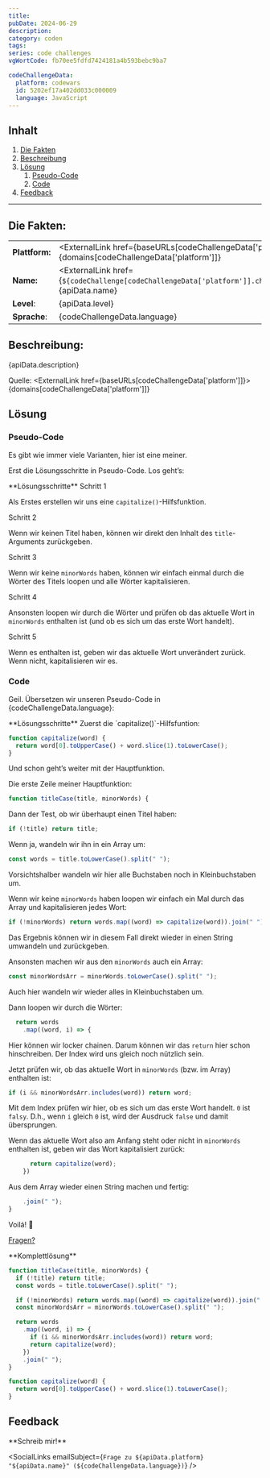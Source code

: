 ```yaml
---
title:
pubDate: 2024-06-29
description:
category: coden
tags:
series: code challenges
vgWortCode: fb70ee5fdfd7424181a4b593bebc9ba7

codeChallengeData:
  platform: codewars
  id: 5202ef17a402dd033c000009
  language: JavaScript
---
```


## Inhalt

1. [Die Fakten](#)
1. [Beschreibung](#)
1. [Lösung](#)
   1. [Pseudo-Code](#)
   1. [Code](#)
1. [Feedback](#)

---

## Die Fakten:

|                |                                                                                                                                            |
| -------------- | ------------------------------------------------------------------------------------------------------------------------------------------ |
| **Plattform:** | <ExternalLink href={baseURLs[codeChallengeData['platform']]}>{domains[codeChallengeData['platform']]}</ExternalLink>                       |
| **Name:**      | <ExternalLink href={`${codeChallenge[codeChallengeData['platform']].challenge.url}/${codeChallengeData.id}`}>{apiData.name}</ExternalLink> |
| **Level**:     | {apiData.level}                                                                                                                            |
| **Sprache**:   | {codeChallengeData.language}                                                                                                               |

## Beschreibung:

<FetchedMarkdown>{apiData.description}</FetchedMarkdown>

Quelle: <ExternalLink href={baseURLs[codeChallengeData['platform']]}>{domains[codeChallengeData['platform']]}</ExternalLink>

## Lösung

### Pseudo-Code

Es gibt wie immer viele Varianten, hier ist eine meiner.

Erst die Lösungsschritte in Pseudo-Code. Los geht’s:

<Accordion>
**Lösungsschritte**

<Accordion>
Schritt 1

Als Erstes erstellen wir uns eine `capitalize()`-Hilfsfunktion.

</Accordion>
<Accordion>
Schritt 2

Wenn wir keinen Titel haben, können wir direkt den Inhalt des `title`-Arguments zurückgeben.

</Accordion>
<Accordion>
Schritt 3

Wenn wir keine `minorWords` haben, können wir einfach einmal durch die Wörter des Titels loopen und alle Wörter kapitalisieren.

</Accordion>
<Accordion>
Schritt 4

Ansonsten loopen wir durch die Wörter und prüfen ob das aktuelle Wort in `minorWords` enthalten ist (und ob es sich um das erste Wort handelt).

</Accordion>
<Accordion>
Schritt 5

Wenn es enthalten ist, geben wir das aktuelle Wort unverändert zurück. Wenn nicht, kapitalisieren wir es.

</Accordion>
</Accordion>

### Code

Geil. Übersetzen wir unseren Pseudo-Code in {codeChallengeData.language}:

<Accordion>
**Lösungsschritte**

<Accordion>
Zuerst die `capitalize()`-Hilfsfuntion:

```js
function capitalize(word) {
  return word[0].toUpperCase() + word.slice(1).toLowerCase();
}
```

Und schon geht’s weiter mit der Hauptfunktion.

</Accordion>
<Accordion>

Die erste Zeile meiner Hauptfunktion:

```js
function titleCase(title, minorWords) {
```

</Accordion>
<Accordion>

Dann der Test, ob wir überhaupt einen Titel haben:

```js
if (!title) return title;
```

</Accordion>
<Accordion>

Wenn ja, wandeln wir ihn in ein Array um:

```js
const words = title.toLowerCase().split(" ");
```

Vorsichtshalber wandeln wir hier alle Buchstaben noch in Kleinbuchstaben um.

</Accordion>
<Accordion>

Wenn wir keine `minorWords` haben loopen wir einfach ein Mal durch das Array und kapitalisieren jedes Wort:

```js
if (!minorWords) return words.map((word) => capitalize(word)).join(" ");
```

Das Ergebnis können wir in diesem Fall direkt wieder in einen String umwandeln und zurückgeben.

</Accordion>
<Accordion>

Ansonsten machen wir aus den `minorWords` auch ein Array:

```js
const minorWordsArr = minorWords.toLowerCase().split(" ");
```

Auch hier wandeln wir wieder alles in Kleinbuchstaben um.

</Accordion>
<Accordion>

Dann loopen wir durch die Wörter:

```js
  return words
    .map((word, i) => {
```

Hier können wir locker chainen. Darum können wir das `return` hier schon hinschreiben. Der Index wird uns gleich noch nützlich sein.

</Accordion>
<Accordion>

Jetzt prüfen wir, ob das aktuelle Wort in `minorWords` (bzw. im Array) enthalten ist:

```js
if (i && minorWordsArr.includes(word)) return word;
```

Mit dem Index prüfen wir hier, ob es sich um das erste Wort handelt. `0` ist `falsy`. D.h., wenn `i` gleich `0` ist, wird der Ausdruck `false` und damit übersprungen.

</Accordion>
<Accordion>

Wenn das aktuelle Wort also am Anfang steht oder nicht in `minorWords` enthalten ist, geben wir das Wort kapitalisiert zurück:

```js
      return capitalize(word);
    })
```

</Accordion>
<Accordion>

Aus dem Array wieder einen String machen und fertig:

```js
    .join(" ");
}
```

</Accordion>
<Accordion>

Voilá! 💪

[Fragen?](#feedback)

</Accordion>
</Accordion>

<Accordion>
**Komplettlösung**

```js
function titleCase(title, minorWords) {
  if (!title) return title;
  const words = title.toLowerCase().split(" ");

  if (!minorWords) return words.map((word) => capitalize(word)).join(" ");
  const minorWordsArr = minorWords.toLowerCase().split(" ");

  return words
    .map((word, i) => {
      if (i && minorWordsArr.includes(word)) return word;
      return capitalize(word);
    })
    .join(" ");
}

function capitalize(word) {
  return word[0].toUpperCase() + word.slice(1).toLowerCase();
}
```

</Accordion>

## Feedback

<Accordion>
**Schreib mir!**

<SocialLinks
  emailSubject={`Frage zu ${apiData.platform} "${apiData.name}" (${codeChallengeData.language})`}
/>

</Accordion>
